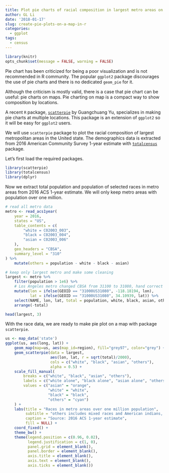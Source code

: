 ```yaml
---
title: Plot pie charts of racial composition in largest metro areas on a map in R
author: GL Li
date: '2018-01-17'
slug: create-pie-plots-on-a-map-in-r
categories:
  - ggplot
tags:
  - census
---
```

```r
library(knitr)
opts_chunk$set(message = FALSE, warning = FALSE)
```


Pie chart has been criticized for being a poor visualization and is not recommended in R community. The popular `ggplot2` package discourages the use of pie charts and there is no dedicated `geom_pie` for it.

Although the criticism is mostly valid, there is a case that pie chart can be useful: pie charts on maps. Pie charting on map is a compact way to show composition by locations. 

A recent `R` package, [`scatterpie`](https://github.com/GuangchuangYu/scatterpie) by Guangchuang Yu, specializes in making pie charts at multiple locations. This package is an extension of `ggplot2` so it will be easy for `ggplot2` users.

We will use `scatterpie` package to plot the racial composition of largest metropolitan areas in the United state. The demographics data is extracted from 2016 American Community Survey 1-year estimate with [`totalcensus`](https://github.com/GL-Li/totalcensus) package.

Let's first load the required packages.
```r
library(scatterpie)
library(totalcensus)
library(dplyr)
```

Now we extract total population and population of selected races in metro areas from 2016 ACS 1-year estimate. We will only keep metro areas with population over one million. 
```r
# read all metro data
metro <- read_acs1year(
    year = 2016,
    states = "US",
    table_contents = c(
        "white = C02003_003", 
        "black = C02003_004", 
        "asian = C02003_006"
    ),
    geo_headers = "CBSA",
    summary_level = "310"
) %>%
    mutate(others = population - white - black - asian)

# keep only largest metro and make some cleaning
largest <- metro %>%
    filter(population > 1e6) %>%
    # Los Angeles metro changed CBSA from 31100 to 31080, hand correct the coordinate
    mutate(lon = ifelse(GEOID == "31000US31080", -118.18194, lon),
           lat = ifelse(GEOID == "31000US31080", 34.10939, lat)) %>%
    select(NAME, lon, lat, total = population, white, black, asian, others) %>%
    arrange(-total)

head(largest, 3)
```

With the race data, we are ready to make pie plot on a map with package `scatterpie`.
```r
us <- map_data('state')
ggplot(us, aes(long, lat)) +
    geom_map(map=us, aes(map_id=region), fill="grey97", color="grey") +
    geom_scatterpie(data = largest, 
                    aes(lon, lat, r = sqrt(total)/2000),
                    cols = c("white", "black", "asian", "others"), 
                    alpha = 0.5) +
    scale_fill_manual(
        breaks = c("white", "black", "asian", "others"),
        labels = c("white alone", "black alone", "asian alone", "others"),
        values = c("asian" = "orange",
                   "white" = "white",
                   "black" = "black",
                   "others" = "cyan")
    ) +
    labs(title = "Races in metro areas over one million population",
         subtitle = "others includes mixed races and American indians, Alaska natives, native Hawaiians and pacific islanders",
         caption = "Source: 2016 ACS 1-year estimate",
         fill = NULL) +
    coord_fixed() +
    theme_bw() +
    theme(legend.position = c(0.96, 0.02),
          legend.justification = c(1, 0),
          panel.grid = element_blank(),
          panel.border = element_blank(),
          axis.title = element_blank(),
          axis.text = element_blank(),
          axis.ticks = element_blank())

```

